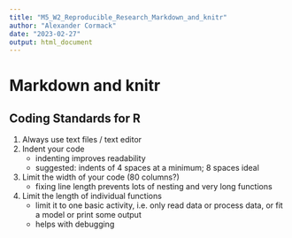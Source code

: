 ```yaml
---
title: "M5_W2_Reproducible_Research_Markdown_and_knitr"
author: "Alexander Cormack"
date: "2023-02-27"
output: html_document
---
```


# Markdown and knitr

## Coding Standards for R

1. Always use text files / text editor
2. Indent your code
    - indenting improves readability
    - suggested: indents of 4 spaces at a minimum; 8 spaces ideal
3. Limit the width of your code (80 columns?)
    - fixing line length prevents lots of nesting and very long functions
4. Limit the length of individual functions
    - limit it to one basic activity, i.e. only read data or process data, or fit a model or print some output
    - helps with debugging








